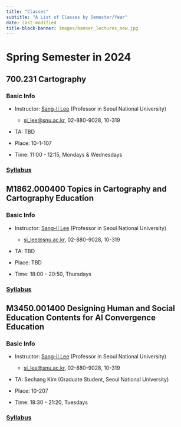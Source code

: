 ```yaml
---
title: "Classes"
subtitle: "A List of Classes by Semester/Year"
date: last-modified
title-block-banner: images/banner_lectures_new.jpg
---
```


# Spring Semester in 2024

## 700.231 Cartography

### Basic Info

-   Instructor: [Sang-Il Lee](https://sangillee66.github.io/) (Professor in Seoul National University)

    -   [si_lee\@snu.ac.kr](mailto:%20si_lee@snu.ac.kr), 02-880-9028, 10-319

-   TA: TBD

-   Place: 10-1-107

-   Time: 11:00 - 12:15, Mondays & Wednesdays

### [Syllabus](classes/2024_1_Cartography.qmd)

## M1862.000400 Topics in Cartography and Cartography Education

### Basic Info

-   Instructor: [Sang-Il Lee](https://sangillee66.github.io/) (Professor in Seoul National University)

    -   [si_lee\@snu.ac.kr](mailto:%20si_lee@snu.ac.kr), 02-880-9028, 10-319

-   TA: TBD

-   Place: TBD

-   Time: 18:00 - 20:50, Thursdays

### [Syllabus](classes/2024_1_Topics_in_Carto_Carto_Edu.qmd)

## M3450.001400 Designing Human and Social Education Contents for AI Convergence Education

### Basic Info

-   Instructor: [Sang-Il Lee](https://sangillee66.github.io/) (Professor in Seoul National University)

    -   [si_lee\@snu.ac.kr](mailto:%20si_lee@snu.ac.kr), 02-880-9028, 10-319

-   TA: Sechang Kim (Graduate Student, Seoul National University)

-   Place: 10-207

-   Time: 18:30 - 21:20, Tuesdays

### [Syllabus](classes/2024_1_AI_Edu.qmd)
